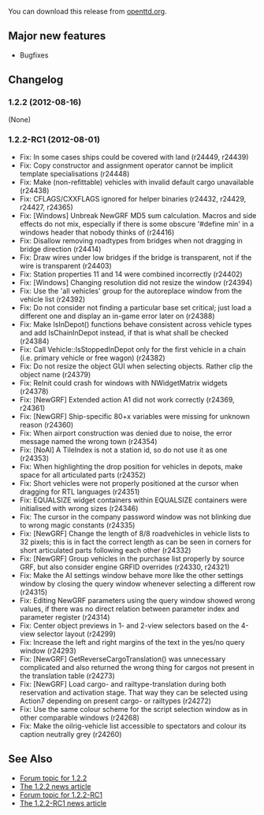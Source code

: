 {{en/-}}
{{en/OTTDVersions}}
{{en/release|prev=OpenTTD 1.2.1|next=OpenTTD 1.2.3|date=2012-08-16}}

You can download this release from [http://www.openttd.org/en/download-stable/1.2.2 openttd.org].

==Major new features==

* Bugfixes

==Changelog==

===1.2.2 (2012-08-16)===
(None)

===1.2.2-RC1 (2012-08-01)===

* Fix: In some cases ships could be covered with land {{en/Flyspray|5254}} (r24449, r24439)
* Fix: Copy constructor and assignment operator cannot be implicit template specialisations {{en/Flyspray|5255}} (r24448)
* Fix: Make (non-refittable) vehicles with invalid default cargo unavailable {{en/Flyspray|5256}} (r24438)
* Fix: CFLAGS/CXXFLAGS ignored for helper binaries (r24432, r24429, r24427, r24365)
* Fix: [Windows] Unbreak NewGRF MD5 sum calculation. Macros and side effects do not mix, especially if there is some obscure '#define min' in a windows header that nobody thinks of {{en/Flyspray|5231}} (r24416)
* Fix: Disallow removing roadtypes from bridges when not dragging in bridge direction {{en/Flyspray|5221}} (r24414)
* Fix: Draw wires under low bridges if the bridge is transparent, not if the wire is transparent (r24403)
* Fix: Station properties 11 and 14 were combined incorrectly {{en/Flyspray|5243}} (r24402)
* Fix: [Windows] Changing resolution did not resize the window (r24394)
* Fix: Use the 'all vehicles' group for the autoreplace window from the vehicle list {{en/Flyspray|5239}} (r24392)
* Fix: Do not consider not finding a particular base set critical; just load a different one and display an in-game error later on {{en/Flyspray|5233}} (r24388)
* Fix: Make IsInDepot() functions behave consistent across vehicle types and add IsChainInDepot instead, if that is what shall be checked {{en/Flyspray|5188}} (r24384)
* Fix: Call Vehicle::IsStoppedInDepot only for the first vehicle in a chain (i.e. primary vehicle or free wagon) (r24382)
* Fix: Do not resize the object GUI when selecting objects. Rather clip the object name (r24379)
* Fix: ReInit could crash for windows with NWidgetMatrix widgets {{en/Flyspray|5218}} (r24378)
* Fix: [NewGRF] Extended action A1 did not work correctly {{en/Flyspray|5227}} (r24369, r24361)
* Fix: [NewGRF] Ship-specific 80+x variables were missing for unknown reason {{en/Flyspray|5224}} (r24360)
* Fix: When airport construction was denied due to noise, the error message named the wrong town (r24354)
* Fix: [NoAI] A TileIndex is not a station id, so do not use it as one {{en/Flyspray|5215}} (r24353)
* Fix: When highlighting the drop position for vehicles in depots, make space for all articulated parts (r24352)
* Fix: Short vehicles were not properly positioned at the cursor when dragging for RTL languages (r24351)
* Fix: EQUALSIZE widget containers within EQUALSIZE containers were initialised with wrong sizes (r24346)
* Fix: The cursor in the company password window was not blinking due to wrong magic constants (r24335)
* Fix: [NewGRF] Change the length of 8/8 roadvehicles in vehicle lists to 32 pixels; this is in fact the correct length as can be seen in corners for short articulated parts following each other {{en/Flyspray|2553}} (r24332)
* Fix: [NewGRF] Group vehicles in the purchase list properly by source GRF, but also consider engine GRFID overrides {{en/Flyspray|4254}} (r24330, r24321)
* Fix: Make the AI settings window behave more like the other settings window by closing the query window whenever selecting a different row (r24315)
* Fix: Editing NewGRF parameters using the query window showed wrong values, if there was no direct relation between parameter index and parameter register (r24314)
* Fix: Center object previews in 1- and 2-view selectors based on the 4-view selector layout {{en/Flyspray|5057}} (r24299)
* Fix: Increase the left and right margins of the text in the yes/no query window (r24293)
* Fix: [NewGRF] GetReverseCargoTranslation() was unnecessary complicated and also returned the wrong thing for cargos not present in the translation table (r24273)
* Fix: [NewGRF] Load cargo- and railtype-translation during both reservation and activation stage. That way they can be selected using Action7 depending on present cargo- or railtypes (r24272)
* Fix: Use the same colour scheme for the script selection window as in other comparable windows (r24268)
* Fix: Make the oilrig-vehicle list accessible to spectators and colour its caption neutrally grey {{en/Flyspray|5126}} (r24260)

==See Also==

*[http://www.tt-forums.net/viewtopic.php?f=29&t=62173 Forum topic for 1.2.2]
*[http://www.openttd.org/en/news/173 The 1.2.2 news article]
*[http://www.tt-forums.net/viewtopic.php?f=29&t=62032 Forum topic for 1.2.2-RC1]
*[http://www.openttd.org/en/news/172 The 1.2.2-RC1 news article]